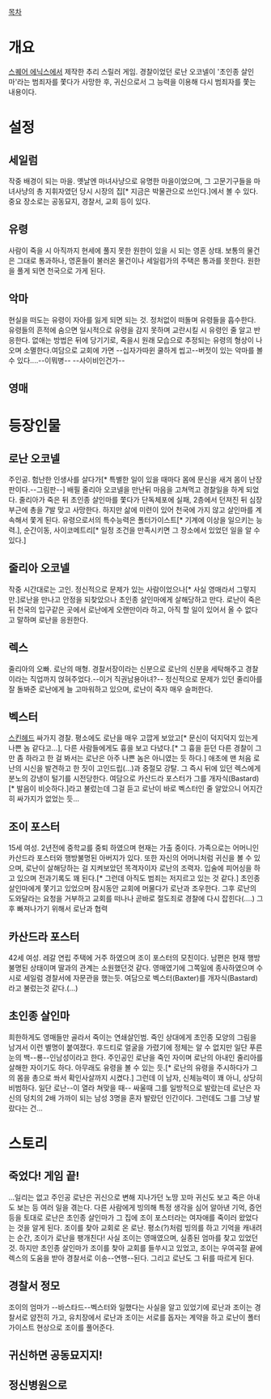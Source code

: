 [[목차]]
= 개요 =
[[스퀘어 에닉스]]에서 제작한 추리 스릴러 게임. 경찰이었던 로난 오코넬이 '초인종 살인마'라는 범죄자를 쫓다가 사망한 후, 귀신으로서 그 능력을 이용해 다시 범죄자를 쫓는 내용이다.

= 설정 =
== 세일럼 ==
작중 배경이 되는 마을.
옛날엔 마녀사냥으로 유명한 마을이었으며, 그 고문기구들을 마녀사냥의 총 지휘자였던 당시 시장의 집[* 지금은 박물관으로 쓰인다.]에서 볼 수 있다. 중요 장소로는 공동묘지, 경찰서, 교회 등이 있다.
== 유령 ==
사람이 죽을 시 아직까지 현세에 풀지 못한 원한이 있을 시 되는 영혼 상태. 보통의 물건은 그대로 통과하나, 영혼들이 불러온 물건이나 세일럼가의 주택은 통과를 못한다. 원한을 풀게 되면 천국으로 가게 된다.
== 악마 ==
현실을 떠도는 유령이 자아를 잃게 되면 되는 것. 정처없이 떠돌며 유령들을 흡수한다. 유령들의 흔적에 숨으면 일시적으로 유령을 감지 못하며 교란시킬 시 유령인 줄 알고 반응한다. 없애는 방법은 뒤에 당기기로, 죽을시 원래 모습으로 추정되는 유령의 형상이 나오며 소멸한다.여담으로 교회에 가면 --십자가따윈 쿨하게 씹고--버젓이 있는 악마를 볼 수 있다....--이뭐병-- --사이비인건가--
== 영매 ==

= 등장인물 =
== 로난 오코넬 ==
주인공. 험난한 인생사를 살다가[* 특별한 일이 있을 때마다 몸에 문신을 새겨 몸이 난장판이다.--그림판--] 배필 줄리아 오코넬을 만난뒤 마음을 고쳐먹고 경찰일을 하게 되었다. 줄리아가 죽은 뒤 초인종 살인마를 쫓다가 단독체포에 실패, 2층에서 던져진 뒤 심장 부근에 총을 7발 맞고 사망한다. 하지만 삶에 미련이 있어 천국에 가지 않고 살인마를 계속해서 쫓게 된다. 유령으로서의 특수능력은 폴터가이스트[* 기계에 이상을 일으키는 능력.], 순간이동, 사이코메트리[* 일정 조건을 만족시키면 그 장소에서 있었던 일을 알 수 있다.]

== 줄리아 오코넬 ==
작중 시간대로는 고인. 정신적으로 문제가 있는 사람이었으나[* 사실 영매라서 그렇지만.]로난을 만나고 안정을 되찾았으나 초인종 살인마에게 살해당하고 만다. 로난이 죽은 뒤 천국의 입구같은 곳에서 로난에게 오랜만이라 하고, 아직 할 일이 있어서 올 수 없다고 말하며 로난을 응원한다.

== 렉스 ==
줄리아의 오빠. 로난의 매형.
경찰서장이라는 신분으로 로난의 신분을 세탁해주고 경찰이라는 직업까지 얹혀주었다.--이거 직권남용아녀?-- 정신적으로 문제가 있던 줄리아를 잘 돌봐준 로난에게 늘 고마워하고 있으며, 로난이 죽자 매우 슬퍼한다. 

== 벡스터 ==
[[스킨헤드]] 싸가지 경찰.
평소에도 로난을 매우 고깝게 보았고[* 문신이 덕지덕지 있는게 나쁜 놈 같다고...], 다른 사람들에게도 흉을 보고 다녔다.[* 그 흉을 듣던 다른 경찰이 그만 좀 하라고 한 걸 봐서는 로난은 아주 나쁜 놈은 아니였는 듯 하다.] 애초에 맨 처음 로난의 시신을 발견하고 한 짓이 고인드립(...)과 중절모 강탈. 그 즉시 뒤에 있던 렉스에게 분노의 강냉이 털기를 시전당한다. 여담으로 카산드라 포스터가 그를 개자식(Bastard)[* 발음이 비슷하다.]라고 불렀는데 그걸 듣고 로난이 바로 벡스터인 줄 알았으니 어지간히 싸가지가 없었는 듯...

== 조이 포스터 ==
15세 여성. 2년전에 중학교를 중퇴 하였으며 현재는 가출 중이다. 가족으로는 어머니인 카산드라 포스터와 행방불명된 아버지가 있다. 또한 자신의 어머니처럼 귀신을 볼 수 있으며, 로난이 살해당하는 걸 지켜보았던 목격자이자 로난의 조력자. 입술에 피어싱을 하고 있으며 전과기록도 꽤 된다.[* 그런데 아직도 범죄는 저지르고 있는 것 같다.] 초인종 살인마에게 쫓기고 있었으며 잠시동안 교회에 머물다가 로난과 조우한다. 그후 로난의 도와달라는 요청을 거부하고 교회를 떠나나 곧바로 절도죄로 경찰에 다시 잡힌다(....) 그후 빠져나가기 위해서 로난과 협력

== 카산드라 포스터 ==
42세 여성. 레갈 연립 주택에 거주 하였으며 조이 포스터의 모친이다. 남편은 현재 행방불명된 상태이며 딸과의 관계는 소원했던것 같다. 영매였기에 그쪽일에 종사하였으며 수시로 세일럼 경찰서에 자문관을 했는듯. 여담으로 벡스터(Baxter)를 개자식(Bastard)라고 불렀는것 같다.(...)

== 초인종 살인마 ==
희한하게도 영매들만 골라서 죽이는 연쇄살인범. 죽인 상대에게 초인종 모양의 그림을 남겨서 이런 별명이 붙여졌다. 후드티로 얼굴을 가렸기에 정체는 알 수 없지만 일단 푸른눈의 백--룡--인남성이라고 한다. 주인공인 로난을 죽인 자이며 로난의 아내인 줄리아를 살해한 자이기도 하다. 아무래도 유령을 볼 수 있는 듯.[* 로난의 유령을 주시하다가 그의 몸을 총으로 쏴서 확인사살까지 시켰다.] 그런데 이 남자, 신체능력이 꽤 아니, 상당히 비범하다. 일단 로난--이 열라 쳐맞을 때-- 싸울때 그를 일방적으로 발랐는데 로난은 자신의 덩치의 2배 가까이 되는 남성 3명을 혼자 발랐던 인간이다. 그런데도 그를 그냥 발랐다는 건...

= 스토리 =
== 죽었다! 게임 끝! ==
...일리는 없고 주인공 로난은 귀신으로 변해 지나가던 노땅 꼬마 귀신도 보고 죽은 아내도 보는 등 여러 일을 겪는다. 다른 사람에게 빙의해 특정 생각을 심어 알아낸 기억, 증언등을 토대로 로난은 초인종 살인마가 그 집에 조이 포스터라는 여자애를 죽이러 왔었다는 것을 알게 된다. 조이를 찾아 교회로 온 로난. 평소(?)처럼 빙의를 하고 기억을 캐내려는 순간, 조이가 로난을 팽개친다! 사실 조이는 영매였으며, 실종된 엄마를 찾고 있었던 것. 하지만 초인종 살인마가 조이를 찾아 교회를 들쑤시고 있었고, 조이는 우여곡절 끝에 렉스의 도움을 받아 경찰서로 이송--연행--된다. 그리고 로난도 그 뒤를 따르게 된다.

== 경찰서 정모 ==
조이의 엄마가 --바스타드--벡스터와 일했다는 사실을 알고 있었기에 로난과 조이는 경찰서로 얌전히 가고, 유치장에서 로난과 조이는 서로를 돕자는 계약을 하고 로난이 폴터가이스트 현상으로 조이를 풀어준다.
== 귀신하면 공동묘지지! ==

== 정신병원으로 ==
